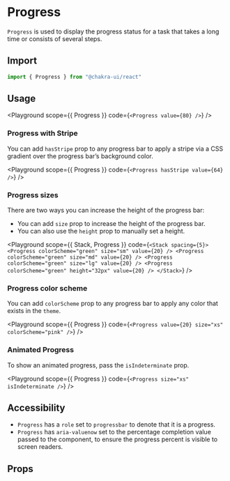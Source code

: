 

#  Progress

`Progress` is used to display the progress status for a task that takes a long
time or consists of several steps.





## Import

```js
import { Progress } from "@chakra-ui/react"
```

## Usage

<Playground
scope={{ Progress }}
code={`
<Progress value={80} />
`}
/>

### Progress with Stripe

You can add `hasStripe` prop to any progress bar to apply a stripe via a CSS
gradient over the progress bar’s background color.

<Playground
scope={{ Progress }}
code={`
<Progress hasStripe value={64} />
`}
/>

### Progress sizes

There are two ways you can increase the height of the progress bar:

- You can add `size` prop to increase the height of the progress bar.
- You can also use the `height` prop to manually set a height.

<Playground
scope={{ Stack, Progress }}
code={`
<Stack spacing={5}>
  <Progress colorScheme="green" size="sm" value={20} />
  <Progress colorScheme="green" size="md" value={20} />
  <Progress colorScheme="green" size="lg" value={20} />
  <Progress colorScheme="green" height="32px" value={20} />
</Stack>
`}
/>

### Progress color scheme

You can add `colorScheme` prop to any progress bar to apply any color that
exists in the `theme`.

<Playground
scope={{ Progress }}
code={`
<Progress value={20} size="xs" colorScheme="pink" />
`}
/>

### Animated Progress

To show an animated progress, pass the `isIndeterminate` prop.

<Playground
scope={{ Progress }}
code={`
<Progress size="xs" isIndeterminate />
`}
/>

## Accessibility

- `Progress` has a `role` set to `progressbar` to denote that it is a progress.
- `Progress` has `aria-valuenow` set to the percentage completion value passed
  to the component, to ensure the progress percent is visible to screen readers.

## Props

<PropsTable of="Progress" />